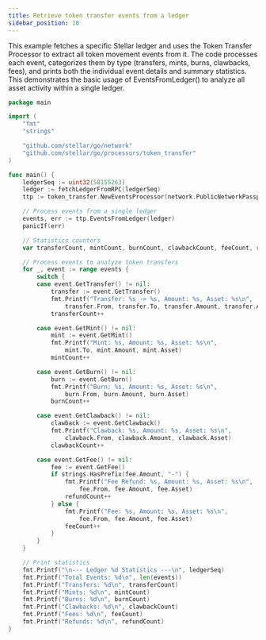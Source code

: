```yaml
---
title: Retrieve token transfer events from a ledger
sidebar_position: 10
---
```


This example fetches a specific Stellar ledger and uses the Token Transfer Processor to extract all token movement events from it. The code processes each event, categorizes them by type (transfers, mints, burns, clawbacks, fees), and prints both the individual event details and summary statistics. This demonstrates the basic usage of EventsFromLedger() to analyze all asset activity within a single ledger.

<CodeExample>

```go
package main

import (
	"fmt"
	"strings"

	"github.com/stellar/go/network"
	"github.com/stellar/go/processors/token_transfer"
)

func main() {
	ledgerSeq := uint32(58155263)
	ledger := fetchLedgerFromRPC(ledgerSeq)
	ttp := token_transfer.NewEventsProcessor(network.PublicNetworkPassphrase)

	// Process events from a single ledger
	events, err := ttp.EventsFromLedger(ledger)
	panicIf(err)

	// Statistics counters
	var transferCount, mintCount, burnCount, clawbackCount, feeCount, refundCount int

	// Process events to analyze token transfers
	for _, event := range events {
		switch {
		case event.GetTransfer() != nil:
			transfer := event.GetTransfer()
			fmt.Printf("Transfer: %s -> %s, Amount: %s, Asset: %s\n",
				transfer.From, transfer.To, transfer.Amount, transfer.Asset)
			transferCount++

		case event.GetMint() != nil:
			mint := event.GetMint()
			fmt.Printf("Mint: %s, Amount: %s, Asset: %s\n",
				mint.To, mint.Amount, mint.Asset)
			mintCount++

		case event.GetBurn() != nil:
			burn := event.GetBurn()
			fmt.Printf("Burn: %s, Amount: %s, Asset: %s\n",
				burn.From, burn.Amount, burn.Asset)
			burnCount++

		case event.GetClawback() != nil:
			clawback := event.GetClawback()
			fmt.Printf("Clawback: %s, Amount: %s, Asset: %s\n",
				clawback.From, clawback.Amount, clawback.Asset)
			clawbackCount++

		case event.GetFee() != nil:
			fee := event.GetFee()
			if strings.HasPrefix(fee.Amount, "-") {
				fmt.Printf("Fee Refund: %s, Amount: %s, Asset: %s\n",
					fee.From, fee.Amount, fee.Asset)
				refundCount++
			} else {
				fmt.Printf("Fee: %s, Amount: %s, Asset: %s\n",
					fee.From, fee.Amount, fee.Asset)
				feeCount++
			}
		}
	}

	// Print statistics
	fmt.Printf("\n--- Ledger %d Statistics ---\n", ledgerSeq)
	fmt.Printf("Total Events: %d\n", len(events))
	fmt.Printf("Transfers: %d\n", transferCount)
	fmt.Printf("Mints: %d\n", mintCount)
	fmt.Printf("Burns: %d\n", burnCount)
	fmt.Printf("Clawbacks: %d\n", clawbackCount)
	fmt.Printf("Fees: %d\n", feeCount)
	fmt.Printf("Refunds: %d\n", refundCount)
}

```

</CodeExample>
